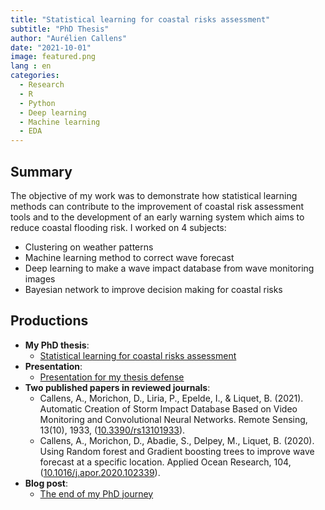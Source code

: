 ```yaml
---
title: "Statistical learning for coastal risks assessment"
subtitle: "PhD Thesis"
author: "Aurélien Callens"
date: "2021-10-01"
image: featured.png
lang : en
categories:
  - Research
  - R
  - Python
  - Deep learning
  - Machine learning
  - EDA
---
```


## Summary

The objective of my work was to demonstrate how statistical learning methods can contribute to the improvement of coastal risk assessment tools and to the development of an early warning system which aims to reduce coastal flooding risk. I worked on 4 subjects: 

- Clustering on weather patterns 
- Machine learning method to correct wave forecast
- Deep learning to make a wave impact database from wave monitoring images
- Bayesian network to improve decision making for coastal risks

## Productions

- **My PhD thesis**: 
  + <a href="http://www.theses.fr/2021PAUU3016" target="_blank"> Statistical learning for coastal risks assessment</a>

- **Presentation**: 
  + [Presentation for my thesis defense](/doc/Presentation_thesis_Callens_Aurelien.pdf)

- **Two published papers in reviewed journals**: 
    + Callens, A., Morichon, D., Liria, P., Epelde, I., & Liquet, B. (2021). Automatic Creation of Storm Impact Database Based on Video Monitoring and Convolutional Neural Networks. Remote Sensing, 13(10), 1933, (<a href="https://doi.org/10.3390/rs13101933" target="_blank">10.3390/rs13101933</a>).
    + Callens, A., Morichon, D., Abadie, S., Delpey, M., Liquet, B. (2020). Using Random forest and Gradient boosting trees to improve wave forecast at a specific location. Applied Ocean Research, 104, (<a href="https://doi.org/10.1016/j.apor.2020.102339" target="_blank">10.1016/j.apor.2020.102339</a>).

- **Blog post**: 
  + [The end of my PhD journey](/posts/2021-10-02-the-end-of-a-journey/)

